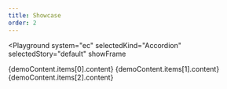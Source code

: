 ```yaml
---
title: Showcase
order: 2
---
```




<Playground
  system="ec"
  selectedKind="Accordion"
  selectedStory="default"
  showFrame
>
  <Accordion>
    <AccordionItem
      button={demoContent.items[0].button}
      id={demoContent.items[0].id}
    >
      {demoContent.items[0].content}
    </AccordionItem>
    <AccordionItem
      button={demoContent.items[1].button}
      id={demoContent.items[1].id}
    >
      {demoContent.items[1].content}
    </AccordionItem>
    <AccordionItem
      button={demoContent.items[2].button}
      id={demoContent.items[2].id}
    >
      {demoContent.items[2].content}
    </AccordionItem>
  </Accordion>
</Playground>
